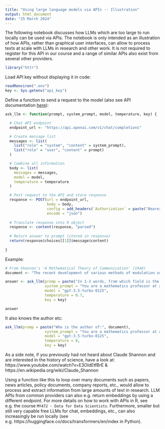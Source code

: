 ```yaml
---
title: "Using large language models via APIs -- Illustration"
output: html_document
date: "25 March 2024"
---
```


The following notebook discusses how LLMs which are too large to run locally can be used via APIs. The notebook is only intended as an illustration of how APIs, rather than graphical user interfaces, can allow to process texts at scale with LLMs in research and other work. It is not required to register for this API in our course and a range of similar APIs also exist from several other providers.

```r
library("httr")
```

Load API key without displaying it in code:

```r
readRenviron(".env")
key <- Sys.getenv("api_key")
```

Define a function to send a request to the model (also see API documentation [here](https://platform.openai.com/docs/introduction)):

```r
ask_llm <- function(prompt, system_prompt, model, temperature, key) {

  # Chat API endpoint
  endpoint_url <- "https://api.openai.com/v1/chat/completions"

  # Create message list
  messages <- list(
    list("role" = "system", "content" = system_prompt),
    list("role" = "user", "content" = prompt)
  )

  # Combine all information
  body <- list(
    messages = messages,
    model = model,
    temperature = temperature
  )

  # Post request to the API and store response
  response <- POST(url = endpoint_url,
                   body = body,
                   config = add_headers(`Authorization` = paste("Bearer", key)),
                   encode = "json")
  
  # Translate response into R object
  response <- content(response, "parsed")
  
  # Return answer to prompt (stored in response)
  return(response$choices[[1]]$message$content) 
  
}
```

Example:

```r
# From Shannon's 'A Mathematical Theory of Communication' (1948)
document <- "The recent development of various methods of modulation such as PCM and PPM which exchange bandwidth for signal-to-noise ratio has intensified the interest in a general theory of communication. A basis for such a theory is contained in the important papers of Nyquist 1 and Hartley 2 on this subject. In the present paper we will extend the theory to include a number of new factors, in particular the effect of noise in the channel, and the savings possible due to the statistical structure of the original message and due to the nature of the final destination of the information."

answer <- ask_llm(promp = paste("In 1-3 words, from which field is the following text:", document),
                  system_prompt = "You are a mathematics professor at a research university",
                  model = "gpt-3.5-turbo-0125",
                  temperature = 0.7,
                  key = key)

answer
```

It also knows the author etc:

```r
ask_llm(promp = paste("Who is the author of:", document),
                  system_prompt = "You are a mathematics professor at a research university",
                  model = "gpt-3.5-turbo-0125",
                  temperature = 0,
                  key = key)
```

As a side note, if you previously had not heard about Claude Shannon and are interested in the history of science, have a look at: https://www.youtube.com/watch?v=E3OldEtfBrE & https://en.wikipedia.org/wiki/Claude_Shannon

Using a function like this to loop over many documents such as papers, news articles, policy documents, company reports, etc., would allow to process and extract information from large amounts of text in research. LLM APIs from common providers can also e.g. return embeddings by using a different endpoint. For more details on how to work with APIs in R, see e.g. the course `MY472 - Data for Data Scientists`. Furthermore, smaller but still very capable free LLMs for chat, embeddings, etc., can also increasingly be run locally (see e.g. https://huggingface.co/docs/transformers/en/index in Python).